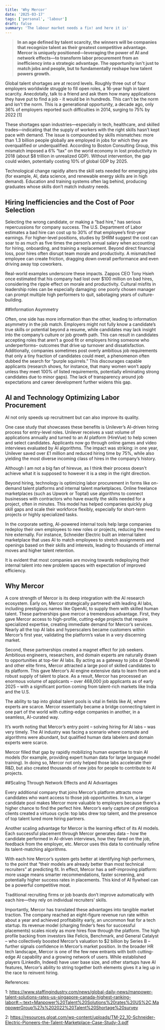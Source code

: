 ```yaml
---
title: 'Why Mercor'
date: '2025-03-17'
tags: ['personal', 'labour']
draft: false
summary: 'The labour market needs a fix! and here it is'
---
```


> **In an age defined by talent scarcity, the winners will be companies that recognize talent as their greatest competitive advantage. Mercor is uniquely positioned—leveraging the power of AI and network effects—to transform labor procurement from an inefficiency into a strategic advantage. The opportunity isn't just to match jobs and people, but to fundamentally reshape how talent powers growth.**

Global talent shortages are at record levels. Roughly three out of four employers worldwide struggle to fill open roles, a 16-year high in talent scarcity. Anecdotally, talk to a friend and ask them how many applications they have put to find a job - it would be in hundreds.
This can't be the norm and isn't the norm. This is a generational opportunity, a decade ago, only 36% of employers reported such difficulties in 2014, surging to 75% by 2022​ [1]

These shortages span industries—especially in tech, healthcare, and skilled trades—indicating that the supply of workers with the right skills hasn’t kept pace with demand. The issue is compounded by skills mismatches: more than 1.3 billion people globally are employed in jobs for which they are overqualified or underqualified​. According to Boston Consulting Group, this mismatch imposed a 6% “tax” on the world economy in lost productivity in 2018 (about $8 trillion in unrealized GDP)​. Without intervention, the gap could widen, potentially costing 10% of global GDP by 2025​.

Technological change rapidly alters the skill sets needed for emerging jobs (for example, AI, data science, and renewable energy skills are in high demand). Education and training systems often lag behind, producing graduates whose skills don’t match industry needs.

## Hiring Inefficiencies and the Cost of Poor Selection

Selecting the wrong candidate, or making a “bad hire,” has serious repercussions for company success. The U.S. Department of Labor estimates a bad hire can cost up to 30% of that employee’s first-year earnings. For higher-level positions, studies by SHRM suggest the cost can soar to as much as five times the person’s annual salary when accounting for hiring, onboarding, and training a replacement.
Beyond direct financial loss, poor hires often disrupt team morale and productivity. A mismatched employee can create friction, dragging down overall performance and even driving away top coworkers.

Real-world examples underscore these impacts. Zappos CEO Tony Hsieh once estimated that his company had lost over $100 million on bad hires, considering the ripple effect on morale and productivity. Cultural misfits in leadership roles can be especially damaging: one poorly chosen manager can prompt multiple high performers to quit, sabotaging years of culture-building.

##Information Asymmetry

Often, one side has more information than the other, leading to information asymmetry in the job match​. Employers might not fully know a candidate’s true skills or potential beyond a resume, while candidates may lack insight into the company’s culture or job growth path​. This can result in candidates accepting roles that aren’t a good fit or employers hiring someone who underperforms​– outcomes that drive up turnover and dissatisfaction. Additionally, companies sometimes post overly ambitious job requirements that only a tiny fraction of candidates could meet, a phenomenon often dubbed the search for “purple squirrels.” This discourages capable applicants (research shows, for instance, that many women won’t apply unless they meet 100% of listed requirements, potentially eliminating strong candidates due to minor gaps). The lack of transparency around job expectations and career development further widens this gap.

## AI and Technology Optimizing Labor Procurement

AI not only speeds up recruitment but can also improve its quality.

One case study that showcases these benefits is Unilever’s AI-driven hiring process for entry-level roles. Unilever receives a vast volume of applications annually and turned to an AI platform (HireVue) to help screen and select candidates.
Applicants now go through online games and video interviews evaluated by AI algorithms. The impact was striking: in one year, Unilever saved over £1 million and reduced hiring time by 75%, while also yielding the most diverse incoming class of hires in the company’s history​.

Although I am not a big fan of hirevue, as I think their process doesn't achieve what it is supposed to however it is a step in the right direction.

Beyond hiring, technology is optimizing labor procurement in forms like on-demand talent platforms and internal talent marketplaces.
Online freelance marketplaces (such as Upwork or Toptal) use algorithms to connect businesses with contractors who have exactly the skills needed for a project, often in minutes. This model has helped companies quickly plug skill gaps and scale their workforce flexibly, especially for short-term projects or highly specialized tasks.

In the corporate setting, AI-powered internal tools help large companies redeploy their own employees to new roles or projects, reducing the need to hire externally. For instance, Schneider Electric built an internal talent marketplace that uses AI to match employees to stretch assignments and openings based on their skills and interests, leading to thousands of internal moves and higher talent retention.

It is evident that most companies are moving towards redeploying their internal talent into new problem spaces with expectation of improved efficiency.

## Why Mercor

A core strength of Mercor is its deep integration with the AI research ecosystem. Early on, Mercor strategically partnered with leading AI labs, including prestigious names like OpenAI, to supply them with skilled human talent​. These partnerships gave mercor a tremendous advantage. First, they gave Mercor access to high-profile, cutting-edge projects that require specialized expertise, creating immediate demand for Mercor’s services. Nearly all the top AI labs and hyperscalers became customers within Mercor’s first year, validating the platform’s value in a very discerning market.

Second, these partnerships created a magnet effect for job seekers. Ambitious engineers, researchers, and domain experts are naturally drawn to opportunities at top-tier AI labs. By acting as a gateway to jobs at OpenAI and other elite firms, Mercor attracted a large pool of skilled candidates to its platform​. This gave Mercor’s AI engine extensive data to learn from and a robust supply of talent to place. As a result, Mercor has processed an enormous volume of applicants – over 468,000 job applicants as of early 2025 – with a significant portion coming from talent-rich markets like India and the U.S.

The ability to tap into global talent pools is vital in fields like AI, where experts are scarce. Mercor essentially became a bridge connecting talent in one part of the world with cutting-edge companies in another, in a seamless, AI-curated way.

It’s worth noting that Mercor’s entry point – solving hiring for AI labs – was very timely. The AI industry was facing a scenario where compute and algorithms were abundant, but qualified human data labelers and domain experts were scarce.

Mercor filled that gap by rapidly mobilizing human expertise to train AI models (for example, providing expert human data for large language model training). In doing so, Mercor not only helped those labs accelerate their R&D, but also created thousands of new jobs for people to contribute to AI projects.

##Scaling Through Network Effects and AI Advantages

Every additional company that joins Mercor’s platform attracts more candidates who want access to those job opportunities. In turn, a larger candidate pool makes Mercor more valuable to employers because there’s a higher chance to find the perfect hire. Mercor’s early capture of prestigious clients created a virtuous cycle: top labs drew top talent, and the presence of top talent lured more hiring partners.

Another scaling advantage for Mercor is the learning effect of its AI models. Each successful placement through Mercor generates data – how the candidate performed in AI-driven interviews, how they fared on the job, feedback from the employer, etc. Mercor uses this data to continually refine its talent-matching algorithms.

With each hire Mercor’s system gets better at identifying high performers, to the point that “their models are already better than most technical recruiters” at predicting fit. In effect, Mercor has a self-improving platform: more usage means smarter recommendations, faster screening, and potentially higher success rates in placements. This kind of AI flywheel can be a powerful competitive moat.

Traditional recruiting firms or job boards don’t improve automatically with each hire—they rely on individual recruiters’ skills.

Importantly, Mercor has translated these advantages into tangible market traction. The company reached an eight-figure revenue run rate within about a year and achieved profitability early, an uncommon feat for a tech startup​. Its revenue model (charging finder’s fees for successful placements) scales nicely as more hires flow through the platform​. The high profile backing from investors like Felicis, Benchmark, and General Catalyst – who collectively boosted Mercor’s valuation to $2 billion by Series B – further signals confidence in Mercor’s market position​. In the broader HR tech landscape, Mercor is one of the few new entrants with both cutting-edge AI capability and a growing network of users. While established players (LinkedIn, Indeed) have user base size, and other startups have AI features, Mercor’s ability to string together both elements gives it a leg up in the race to reinvent hiring.

References:

1: https://www.staffingindustry.com/news/global-daily-news/manpower-talent-solutions-rates-us-singapore-canada-highest-ranking-labor#:~:text=Manpower%20Talent%20Solutions%20rates%20US%2C,ManpowerGroup%27s%202022%20Talent%20Shortage%20survey

2: https://resources.gloat.com/wp-content/uploads/TM-22_10-Schneider-Electric-Pioneers-the-Talent-Marketplace-Case-Study-3.pdf
